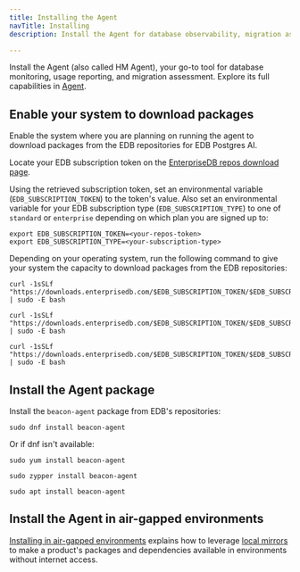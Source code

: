 ```yaml
---
title: Installing the Agent
navTitle: Installing
description: Install the Agent for database observability, migration assessment and usage reporting.

---
```


Install the Agent (also called HM Agent), your go-to tool for database monitoring, usage reporting, and migration assessment. Explore its full capabilities in [Agent](/tools/agent).

## Enable your system to download packages

Enable the system where you are planning on running the agent to download packages from the EDB repositories for EDB Postgres AI.

Locate your EDB subscription token on the [EnterpriseDB repos download page](https://www.enterprisedb.com/repos-downloads).

Using the retrieved subscription token, set an environmental variable (`EDB_SUBSCRIPTION_TOKEN`) to the token's value. Also set an environmental variable for your EDB subscription type (`EDB_SUBSCRIPTION_TYPE`) to one of `standard` or `enterprise` depending on which plan you are signed up to:

```shell
export EDB_SUBSCRIPTION_TOKEN=<your-repos-token>
export EDB_SUBSCRIPTION_TYPE=<your-subscription-type>
```

Depending on your operating system, run the following command to give your system the capacity to download packages from the EDB repositories:

<TabContainer syncKey="platform">
<Tab title="RHEL derivatives">

```shell
curl -1sSLf "https://downloads.enterprisedb.com/$EDB_SUBSCRIPTION_TOKEN/$EDB_SUBSCRIPTION_TYPE/setup.rpm.sh" | sudo -E bash
```

</Tab>

<Tab title="SLES">

```shell
curl -1sSLf "https://downloads.enterprisedb.com/$EDB_SUBSCRIPTION_TOKEN/$EDB_SUBSCRIPTION_TYPE/setup.rpm.sh" | sudo -E bash
```

</Tab>

<Tab title="Debian or Ubuntu">

```shell
curl -1sSLf "https://downloads.enterprisedb.com/$EDB_SUBSCRIPTION_TOKEN/$EDB_SUBSCRIPTION_TYPE/setup.deb.sh" | sudo -E bash
```

</Tab>
</TabContainer>

## Install the Agent package

Install the `beacon-agent` package from EDB's repositories:

<TabContainer syncKey="platform">
<Tab title="RHEL derivatives">

```shell
sudo dnf install beacon-agent
```

Or if dnf isn't available:

```shell
sudo yum install beacon-agent
```

</Tab>

<Tab title="SLES">

```shell
sudo zypper install beacon-agent
```

</Tab>

<Tab title="Debian or Ubuntu">

```
sudo apt install beacon-agent
```

</Tab>
</TabContainer>

## Install the Agent in air-gapped environments

[Installing in air-gapped environments](/repos/working_with_repos/installing_airgapped/) explains how to leverage [local mirrors](/repos/working_with_repos/building_local_mirrors/) to make a product's packages and dependencies available in environments without internet access.